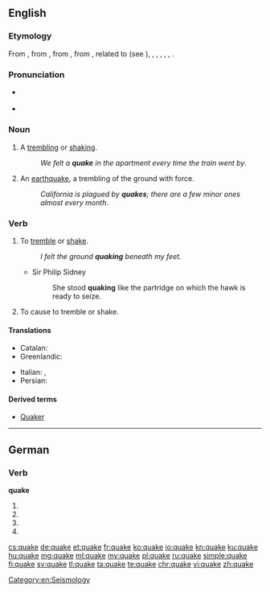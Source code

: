 ==English==

===Etymology===
From {{etyl|enm|en}} {{term|quaken|lang=enm}}, from {{etyl|ang|en}} {{term|cwacian||to quake, tremble, chatter|lang=ang}}, from {{etyl|gem-pro|en}} {{term/t|gem-pro|*kwakōną||to shake, quiver, tremble}}, from {{etyl|ine-pro|en}} {{term/t|ine-pro|*gʷog-||to shake, swing}}, related to {{etyl|ang|-}} {{term|cweccan||to shake, swing, move, vibrate, shake off, give up|lang=ang}} (see {{l|en|quitch}}), {{etyl|frs|-}} {{term|kwakkelje||to flounder, limp|lang=frs}}, {{etyl|nl|-}} {{term|kwakkelen||to ail, be ailing|lang=nl}}, {{etyl|de|-}} {{term|Quackelei||chattering|lang=de}}, {{etyl|da|-}} {{term|kvakle||to bungle|lang=da}}, {{etyl|la|-}} {{term|vexo|vēxō|toss, shake violently, jostle, vex|lang=la}}, {{etyl|ga|-}} {{term|bogadh||a move, movement, shift, change|lang=ga}}.

===Pronunciation===
* {{a|GenAm}} {{IPA|/kweɪk/}}
* {{rhymes|eɪk}}

===Noun===
{{en-noun}}

# A [[tremble|trembling]] or [[shake|shaking]].
#: ''We felt a '''quake''' in the apartment every time the train went by''.
# An [[earthquake]], a trembling of the ground with force.
#: ''California is plagued by '''quakes'''; there are a few minor ones almost every month''.

===Verb===
{{en-verb|quakes|quaking|'''[[quaked]]''' or (archaic) '''[[quoke]]''' or (obsolete) '''[[quook]]'''|'''[[quaked]]''' or (archaic) '''[[quoke]]''' or (obsolete) '''[[quook]]'''}}

# {{context|intransitive|lang=en}} To [[tremble]] or [[shake]].
#: ''I felt the ground '''quaking''' beneath my feet.''
#* Sir Philip Sidney
#*: She stood '''quaking''' like the partridge on which the hawk is ready to seize.
# {{context|transitive|obsolete|lang=en}} To cause to tremble or shake.
#: {{rfquotek|Shakespeare}}

====Translations====
{{trans-top|tremble or shake}}
* Catalan: {{t-|ca|tremolor|f}}
* Greenlandic: {{t-|kl|nuna sajuppoq}}
{{trans-mid}}
* Italian: {{t+|it|terremoto}}, {{t+|it|sisma|m}}
* Persian: {{t+|fa|تکان|tr=tekân|sc=fa-Arab}}
{{trans-bottom}}

====Derived terms====
* [[Quaker]]

[[Category:en:Seismology]]

----

==German==

===Verb===
'''quake'''

# {{de-verb form of|quaken|1|s|g}}
# {{de-verb form of|quaken|i|s}}
# {{de-verb form of|quaken|1|s|k1}}
# {{de-verb form of|quaken|3|s|k1}}

[[cs:quake]]
[[de:quake]]
[[et:quake]]
[[fr:quake]]
[[ko:quake]]
[[io:quake]]
[[kn:quake]]
[[ku:quake]]
[[hu:quake]]
[[mg:quake]]
[[ml:quake]]
[[my:quake]]
[[pl:quake]]
[[ru:quake]]
[[simple:quake]]
[[fi:quake]]
[[sv:quake]]
[[tl:quake]]
[[ta:quake]]
[[te:quake]]
[[chr:quake]]
[[vi:quake]]
[[zh:quake]]